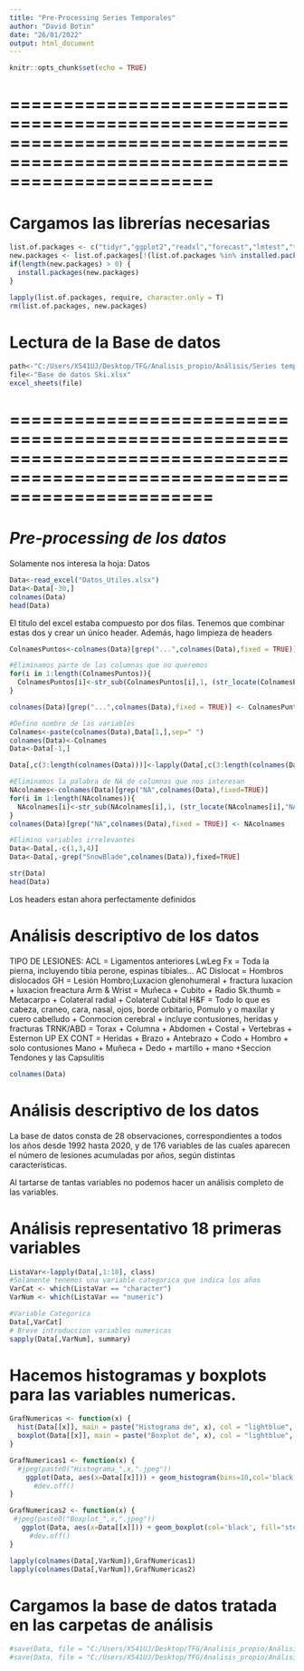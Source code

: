 ---
title: "Pre-Processing Series Temporales"
author: "David Botin"
date: "26/01/2022"
output: html_document
---

```{r setup, include=FALSE}
knitr::opts_chunk$set(echo = TRUE)
```
===========================================================================================================================
===========================================================================================================================

# Cargamos las librerías necesarias

```{r,warning=FALSE,message=FALSE}
list.of.packages <- c("tidyr","ggplot2","readxl","forecast","lmtest","tseries","reshape2","ggpubr","car","stringr","fTrading","trend") 
new.packages <- list.of.packages[!(list.of.packages %in% installed.packages()[,"Package"])]
if(length(new.packages) > 0) {
  install.packages(new.packages)
}

lapply(list.of.packages, require, character.only = T)
rm(list.of.packages, new.packages)

```

# Lectura de la Base de datos

```{r}
path<-"C:/Users/X541UJ/Desktop/TFG/Analisis_propio/Análisis/Series temporales"
file<-"Base de datos Ski.xlsx"
excel_sheets(file)
```
===========================================================================================================================
===========================================================================================================================

# *Pre-processing de los datos*

Solamente nos interesa la hoja: Datos

```{r}
Data<-read_excel("Datos_Utiles.xlsx")
Data<-Data[-30,]
colnames(Data)
head(Data)
```

El titulo del excel estaba compuesto por dos filas. Tenemos que combinar estas dos y crear un único header. Además, hago limpieza de headers

```{r}
ColnamesPuntos<-colnames(Data)[grep("...",colnames(Data),fixed = TRUE)]

#Eliminamos parte de las columnas que no queremos
for(i in 1:length(ColnamesPuntos)){  
  ColnamesPuntos[i]<-str_sub(ColnamesPuntos[i],1, (str_locate(ColnamesPuntos[i],"\\...")[1]-1))
}

colnames(Data)[grep("...",colnames(Data),fixed = TRUE)] <- ColnamesPuntos

#Defino nombre de las variables
Colnames<-paste(colnames(Data),Data[1,],sep=" ")
colnames(Data)<-Colnames
Data<-Data[-1,]

Data[,c(3:length(colnames(Data)))]<-lapply(Data[,c(3:length(colnames(Data)))], as.numeric)

#Eliminamos la palabra de NA de columnas que nos interesan
NAcolnames<-colnames(Data)[grep("NA",colnames(Data),fixed=TRUE)]
for(i in 1:length(NAcolnames)){  
  NAcolnames[i]<-str_sub(NAcolnames[i],1, (str_locate(NAcolnames[i],"NA")[1]-2))
}
colnames(Data)[grep("NA",colnames(Data),fixed = TRUE)] <- NAcolnames

#Elimino variables irrelevantes
Data<-Data[,-c(1,3,4)]
Data<-Data[,-grep("SnowBlade",colnames(Data)),fixed=TRUE]

str(Data)
head(Data)
```

Los headers estan ahora perfectamente definidos

# Análisis descriptivo de los datos

TIPO DE LESIONES:
ACL = Ligamentos anteriores
LwLeg Fx = Toda la pierna, incluyendo tibia perone, espinas tibiales...
AC Dislocat = Hombros dislocados
GH = Lesión Hombro;Luxacion glenohumeral + fractura luxacion + luxacion freactura
Arm & Wrist = Muñeca + Cubito + Radio
Sk.thumb = Metacarpo + Colateral radial + Colateral Cubital
H&F = Todo lo que es cabeza, craneo, cara, nasal, ojos, borde orbitario, Pomulo y o maxilar y cuero cabelludo + Conmocion cerebral + incluye contusiones, heridas y fracturas
TRNK/ABD = Torax + Columna + Abdomen + Costal + Vertebras + Esternon
UP EX CONT = Heridas + Brazo + Antebrazo + Codo + Hombro + solo contusiones Mano + Muñeca + Dedo + martillo + mano  +Seccion Tendones y las Capsulitis

```{r}
colnames(Data)
```

# Análisis descriptivo de los datos

La base de datos consta de 28 observaciones, correspondientes a todos los años desde 1992 hasta 2020, y de 176 variables de las cuales aparecen el número de lesiones acumuladas por años, según distintas caracteristicas.

Al tartarse de tantas variables no podemos hacer un análisis completo de las variables.

# Análisis representativo 18 primeras variables
```{r}
ListaVar<-lapply(Data[,1:18], class)
#Solamente tenemos una variable categorica que indica los años
VarCat <- which(ListaVar == "character")
VarNum <- which(ListaVar == "numeric")

#Variable Categorica
Data[,VarCat]
# Breve introduccion variables numericas
sapply(Data[,VarNum], summary)
```

# Hacemos histogramas y boxplots para las variables numericas.
```{r}
GrafNumericas <- function(x) {
  hist(Data[[x]], main = paste("Histograma de", x), col = "lightblue", xlab = NULL)
  boxplot(Data[[x]], main = paste("Boxplot de", x), col = "lightblue", horizontal = TRUE)
}

GrafNumericas1 <- function(x) {
  #jpeg(paste0("Histograma_",x,".jpeg"))
    ggplot(Data, aes(x=Data[[x]])) + geom_histogram(bins=10,col='black', fill="steelblue") + ggtitle(paste("Histograma de",x)) + xlab("Lesiones")
      #dev.off()
}

GrafNumericas2 <- function(x) {
 #jpeg(paste0("Boxplot_",x,".jpeg"))
   ggplot(Data, aes(x=Data[[x]])) + geom_boxplot(col='black', fill="steelblue") + ggtitle(paste("Boxplot de",x))
     #dev.off()
}

lapply(colnames(Data[,VarNum]),GrafNumericas1)
lapply(colnames(Data[,VarNum]),GrafNumericas2)
```

# Cargamos la base de datos tratada en las carpetas de análisis
```{r}
#save(Data, file = "C:/Users/X541UJ/Desktop/TFG/Analisis_propio/Análisis/Series temporales/Análisis de Serie temporales/Data.RData")
#save(Data, file = "C:/Users/X541UJ/Desktop/TFG/Analisis_propio/Análisis/Series temporales/Análisis de Serie temporal Multivariante/Data.RData")
```

